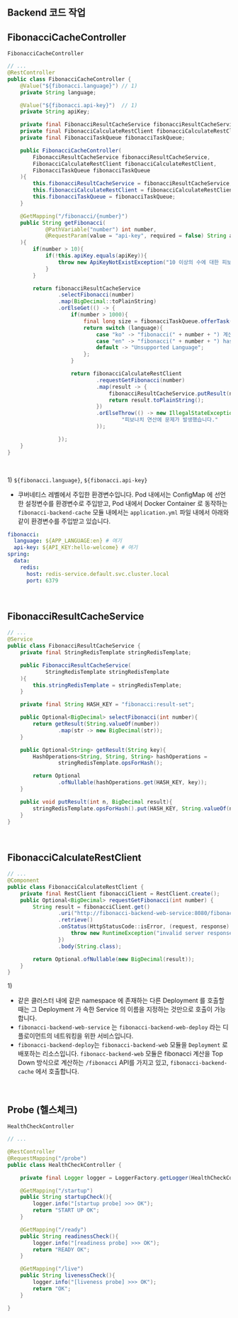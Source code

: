 ## Backend 코드 작업

## FibonacciCacheController
`FibonacciCacheController`
```java
// ...
@RestController
public class FibonacciCacheController {
    @Value("${fibonacci.language}") // 1)
    private String language;

    @Value("${fibonacci.api-key}")  // 1)
    private String apiKey;

    private final FibonacciResultCacheService fibonacciResultCacheService;
    private final FibonacciCalculateRestClient fibonacciCalculateRestClient;
    private final FibonacciTaskQueue fibonacciTaskQueue;

    public FibonacciCacheController(
        FibonacciResultCacheService fibonacciResultCacheService,
        FibonacciCalculateRestClient fibonacciCalculateRestClient,
        FibonacciTaskQueue fibonacciTaskQueue
    ){
        this.fibonacciResultCacheService = fibonacciResultCacheService;
        this.fibonacciCalculateRestClient = fibonacciCalculateRestClient;
        this.fibonacciTaskQueue = fibonacciTaskQueue;
    }

    @GetMapping("/fibonacci/{number}")
    public String getFibonacci(
            @PathVariable("number") int number,
            @RequestParam(value = "api-key", required = false) String apiKey
    ){
        if(number > 10){
            if(!this.apiKey.equals(apiKey)){
                throw new ApiKeyNotExistException("10 이상의 수에 대한 피보나치 계산은 API KEY 가 필요합니다.");
            }
        }

        return fibonacciResultCacheService
                .selectFibonacci(number)
                .map(BigDecimal::toPlainString)
                .orElseGet(() -> {
                    if(number > 1000){
                        final long size = fibonacciTaskQueue.offerTask(number);
                        return switch (language){
                            case "ko" -> "fibonacci(" + number + ") 계산을 예약합니다. 남은 작업수 = " + size;
                            case "en" -> "fibonacci(" + number + ") has been scheduled. Remain task = " + size;
                            default -> "Unsupported Language";
                        };
                    }

                    return fibonacciCalculateRestClient
                            .requestGetFibonacci(number)
                            .map(result -> {
                                fibonacciResultCacheService.putResult(number, result);
                                return result.toPlainString();
                            })
                            .orElseThrow(() -> new IllegalStateException(
                                    "피보나치 연산에 문제가 발생했습니다."
                            ));

                });
    }
}
```
<br>

1\) `${fibonacci.language}`, `${fibonacci.api-key}`
- 쿠버네티스 레벨에서 주입한 환경변수입니다. Pod 내에서는 ConfigMap 에 선언한 설정변수를 환경변수로 주입받고, Pod 내에서 Docker Container 로 동작하는 `fibonacci-backend-cache` 모듈 내에서는 `application.yml` 파일 내에서 아래와 같이 환경변수를 주입받고 있습니다.
```yaml
fibonacci:
  language: ${APP_LANGUAGE:en} # 여기
  api-key: ${API_KEY:hello-welcome} # 여기
spring:
  data:
    redis:
      host: redis-service.default.svc.cluster.local
      port: 6379
```
<br>

## FibonacciResultCacheService
```java
// ...
@Service
public class FibonacciResultCacheService {
    private final StringRedisTemplate stringRedisTemplate;

    public FibonacciResultCacheService(
            StringRedisTemplate stringRedisTemplate
    ){
        this.stringRedisTemplate = stringRedisTemplate;
    }

    private final String HASH_KEY = "fibonacci:result-set";

    public Optional<BigDecimal> selectFibonacci(int number){
        return getResult(String.valueOf(number))
                .map(str -> new BigDecimal(str));
    }

    public Optional<String> getResult(String key){
        HashOperations<String, String, String> hashOperations =
                stringRedisTemplate.opsForHash();

        return Optional
                .ofNullable(hashOperations.get(HASH_KEY, key));
    }

    public void putResult(int n, BigDecimal result){
        stringRedisTemplate.opsForHash().put(HASH_KEY, String.valueOf(n), result.toPlainString());
    }
}
```
<br>


## FibonacciCalculateRestClient

```java
// ...
@Component
public class FibonacciCalculateRestClient {
    private final RestClient fibonacciClient = RestClient.create();
    public Optional<BigDecimal> requestGetFibonacci(int number) {
        String result = fibonacciClient.get()
                .uri("http://fibonacci-backend-web-service:8080/fibonacci?number="+number) // 1)
                .retrieve()
                .onStatus(HttpStatusCode::isError, (request, response) -> {
                    throw new RuntimeException("invalid server response "+ response.getStatusText());
                })
                .body(String.class);

        return Optional.ofNullable(new BigDecimal(result));
    }
}
```
1\)
- 같은 클러스터 내에 같은 namespace 에 존재하는 다른 Deployment 를 호출할 때는 그 Deployment 가 속한 Service 의 이름을 지정하는 것만으로 호출이 가능합니다.
- `fibonacci-backend-web-service` 는 `fibonacci-backend-web-deploy` 라는 디플로이먼트의 네트워킹을 위한 서비스입니다.
- `fibonacci-backend-deploy`는 `fibonacci-backend-web` 모듈을 `Deployment` 로 배포하는 리소스입니다. `fibonacc-backend-web` 모듈은 fibonacci 계산을 Top Down 방식으로 계산하는 `/fibonacci` API를 가지고 있고, `fibonacci-backend-cache` 에서 호출합니다.
<br>


## Probe (헬스체크) 
`HealthCheckController`
```java
// ...

@RestController
@RequestMapping("/probe")
public class HealthCheckController {

    private final Logger logger = LoggerFactory.getLogger(HealthCheckController.class);

    @GetMapping("/startup")
    public String startupCheck(){
        logger.info("[startup probe] >>> OK");
        return "START UP OK";
    }

    @GetMapping("/ready")
    public String readinessCheck(){
        logger.info("[readiness probe] >>> OK");
        return "READY OK";
    }

    @GetMapping("/live")
    public String livenessCheck(){
        logger.info("[liveness probe] >>> OK");
        return "OK";
    }

}
```
